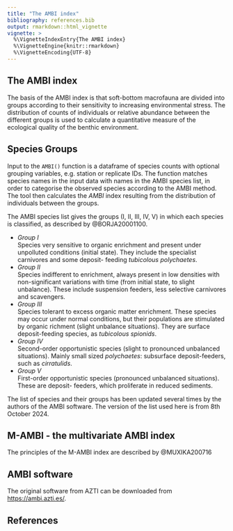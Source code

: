 ```yaml
---
title: "The AMBI index"
bibliography: references.bib
output: rmarkdown::html_vignette
vignette: >
  %\VignetteIndexEntry{The AMBI index}
  %\VignetteEngine{knitr::rmarkdown}
  %\VignetteEncoding{UTF-8}
---
```


## The AMBI index

The basis of the AMBI index is that soft-bottom macrofauna are divided into groups according to their sensitivity to increasing environmental stress. The distribution of counts of individuals or relative abundance between the different groups is used to 
calculate a quantitative measure of the ecological quality of the benthic environment. 

## Species Groups

Input to the `AMBI()` function is a dataframe of species counts with optional 
grouping variables, e.g. station or replicate IDs. The function matches species
names in the input data with names in the AMBI species list, in order to categorise
the observed species according to the AMBI method. The tool then calculates the
*AMBI* index resulting from the distribution of individuals between the groups.

The AMBI species list gives the groups (I, II, III, IV, V) in which each species 
is classified, as described by @BORJA20001100.

-   *Group I* \
    Species very sensitive to organic enrichment and present under
    unpolluted conditions (initial state). They include the specialist
    carnivores and some deposit- feeding *tubicolous polychaetes*.
-   *Group II* \
    Species indifferent to enrichment, always present in low
    densities with non-significant variations with time (from initial
    state, to slight unbalance). These include suspension feeders, less
    selective carnivores and scavengers.
-   *Group III* \
    Species tolerant to excess organic matter enrichment.
    These species may occur under normal conditions, but their
    populations are stimulated by organic richment (slight unbalance
    situations). They are surface deposit-feeding species, as
    *tubicolous spionids*.
-   *Group IV* \
    Second-order opportunistic species (slight to pronounced
    unbalanced situations). Mainly small sized *polychaetes*: subsurface
    deposit-feeders, such as *cirratulids*.
-   *Group V* \
    First-order opportunistic species (pronounced unbalanced
    situations). These are deposit- feeders, which proliferate in
    reduced sediments.

The list of species and their groups has been updated several times by the 
authors of the AMBI software. The version of the list used here is from 
8th October 2024.

## M-AMBI - the multivariate AMBI index

The principles of the M-AMBI index are described by @MUXIKA200716

## AMBI software

The original software from AZTI can be downloaded from <https://ambi.azti.es/>.

## References
